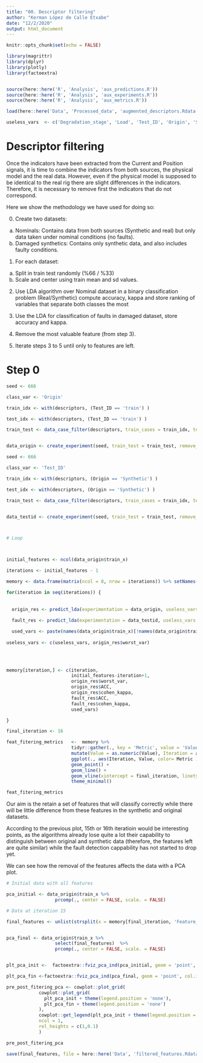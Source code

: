 ```yaml
---
title: "00. Descriptor filtering"
author: "Kerman López de Calle Etxabe"
date: "12/2/2020"
output: html_document
---
```


```r

knitr::opts_chunk$set(echo = FALSE)

```

```r

library(magrittr)
library(dplyr)
library(plotly)
library(factoextra)


source(here::here('R', 'Analysis', 'aux_predictions.R'))
source(here::here('R', 'Analysis', 'aux_experiments.R'))
source(here::here('R', 'Analysis', 'aux_metrics.R'))

```


```r

load(here::here('Data', 'Processed_data', 'augmented_descriptors.Rdata'))

```


```r

useless_vars  <- c('Degradation_stage', 'Load', 'Test_ID', 'Origin', 'Segment', 'Repetition')

```



# Descriptor filtering


Once the indicators have been extracted from the Current and Position signals, it is time to combine the indicators from both sources, the physical model and the real data. However, even if the physical model is supposed to be identical to the real rig there are slight differences in the indicators. Therefore, it is necessary to remove first the indicators that do not correspond. 

Here we show the methodology we have used for doing so:

0. Create two datasets: 
  a) Nominals: Contains data from both sources (Synthetic and real) but only data taken under nominal conditions (no faults).
  b) Damaged synthetics: Contains only synthetic data, and also includes faulty conditions.

1. For each dataset: 
  a) Split in train test randomly (%66 / %33)
  b) Scale and center using train mean and sd values.

2. Use LDA algorithm over Nominal dataset in a binary classification problem (Real/Synthetic) compute accuracy, kappa and store ranking of variables that separate both classes the most

3. Use the LDA for classification of faults in damaged dataset, store accuracy and kappa.

4. Remove the most valuable feature (from step 3).

5. Iterate steps 3 to 5 until only to features are left.

# Step 0






```r

seed <- 666

class_var <- 'Origin'

train_idx <- with(descriptors, (Test_ID == 'train') )

test_idx <- with(descriptors, (Test_ID == 'train') )

train_test <- data_case_filter(descriptors, train_cases = train_idx, test_cases = test_idx, features = NULL, remove_vars = useless_vars , show_validity = TRUE)


data_origin <- create_experiment(seed, train_test = train_test, remove_vars = useless_vars , target_var = class_var, scale_data = TRUE,train_prop = 0.60)


```





```r

seed <- 666

class_var <- 'Test_ID'

train_idx <- with(descriptors, (Origin == 'Synthetic') )

test_idx <- with(descriptors, (Origin == 'Synthetic') )

train_test <- data_case_filter(descriptors, train_cases = train_idx, test_cases = test_idx, features = NULL, remove_vars = useless_vars , show_validity = TRUE)


data_testid <- create_experiment(seed, train_test = train_test, remove_vars = useless_vars , target_var = class_var, scale_data = TRUE,train_prop = 0.60)




```




```r
# Loop



initial_features <- ncol(data_origin$train_x)

iterations <- initial_features - 1

memory <- data.frame(matrix(ncol = 8, nrow = iterations)) %>% setNames(c('Iteration', 'n_Features', 'Deleted_feature', 'ACC_origin', 'Kappa_origin', 'ACC_fault', 'Kappa_fault', 'Feature_set'))

for(iteration in seq(iterations)) {
  
  
  origin_res <- predict_lda(experimentation = data_origin, useless_vars = useless_vars)
  
  fault_res <- predict_lda(experimentation = data_testid, useless_vars = useless_vars)

  used_vars <- paste(names(data_origin$train_x)[!names(data_origin$train_x) %in% useless_vars], collapse = ';'   )
  
useless_vars <- c(useless_vars, origin_res$worst_var)

 
    

memory[iteration,] <- c(iteration, 
                        initial_features-iteration+1,
                        origin_res$worst_var,
                        origin_res$ACC,
                        origin_res$cohen_kappa,
                        fault_res$ACC,
                        fault_res$cohen_kappa,
                        used_vars) 

}


```

```r

final_iteration <- 16

feat_fitering_metrics   <-  memory %>% 
                        tidyr::gather(., key = 'Metric', value = 'Value',  ACC_origin, ACC_fault, Kappa_origin, Kappa_fault) %>% 
                        mutate(Value = as.numeric(Value), Iteration = as.numeric(Iteration)) %>% 
                        ggplot(., aes(Iteration, Value, color= Metric )) + 
                        geom_point() + 
                        geom_line() +
                        geom_vline(xintercept = final_iteration, linetype = "dashed") + 
                        theme_minimal()

feat_fitering_metrics

```


Our aim is the retain a set of features that will classify correctly while there will be little difference from these features in the synthetic and original datasets.

According to the previous plot, 15th or 16th iteratioin would be interesting points, as the algorithms already lose quite a lot their capability to distinguish between original and synthetic data (therefore, the features left are quite similar) while the fault detection cappability has not started to drop yet.

We can see how the removal of the features affects the data with a PCA plot.

```r
# Initial data with all features

pca_initial <- data_origin$train_x %>%  
                  prcomp(., center = FALSE, scale. = FALSE)

# Data at iteration 15

final_features <- unlist(strsplit(x = memory[final_iteration, 'Feature_set'], spli = ';'))


pca_final <- data_origin$train_x %>% 
                  select(final_features)  %>% 
                  prcomp(., center = FALSE, scale. = FALSE)


plt_pca_init <-  factoextra::fviz_pca_ind(pca_initial, geom = 'point', col.ind = data_origin$train_y[,1], , invisible = 'quali', title = 'PCA original feature set')

plt_pca_fin <-factoextra::fviz_pca_ind(pca_final, geom = 'point', col.ind = data_origin$train_y[,1], , invisible = 'quali', title = 'PCA reduced feature set')

pre_post_fitering_pca <- cowplot::plot_grid(
            cowplot::plot_grid(
              plt_pca_init + theme(legend.position = 'none'),
              plt_pca_fin + theme(legend.position = 'none')
            ), 
            cowplot::get_legend(plt_pca_init + theme(legend.position = 'bottom')),
            ncol = 1,
            rel_heights = c(1,0.1)
            )

pre_post_fitering_pca


```




```r

save(final_features, file = here::here('Data', 'filtered_features.Rdata') )

```

